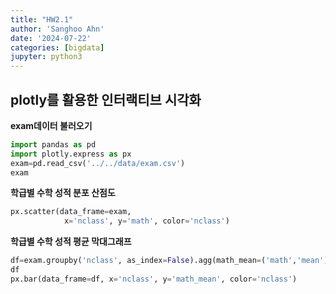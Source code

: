 ```yaml
---
title: "HW2.1"
author: 'Sanghoo Ahn'
date: '2024-07-22'
categories: [bigdata]
jupyter: python3
---
```

## plotly를 활용한 인터랙티브 시각화

**exam데이터 불러오기**

```python
import pandas as pd
import plotly.express as px
exam=pd.read_csv('../../data/exam.csv')
exam
```


**학급별 수학 성적 분포 산점도**

```python
px.scatter(data_frame=exam,
            x='nclass', y='math', color='nclass')
```


**학급별 수학 성적 평균 막대그래프**

```python
df=exam.groupby('nclass', as_index=False).agg(math_mean=('math','mean'))
df
px.bar(data_frame=df, x='nclass', y='math_mean', color='nclass')
```

